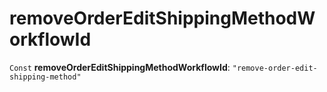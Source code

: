 
# removeOrderEditShippingMethodWorkflowId

 `Const` **removeOrderEditShippingMethodWorkflowId**: `"remove-order-edit-shipping-method"`

